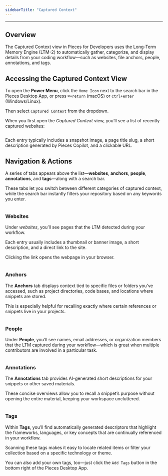 ```yaml
---
sidebarTitle: "Captured Context"
---
```


---

## Overview

The Captured Context view in Pieces for Developers uses the Long-Term Memory Engine (LTM-2) to automatically gather, categorize, and display details from your coding workflow—such as websites, file anchors, people, annotations, and tags.

## Accessing the Captured Context View

To open the **Power Menu**, click the `Home Icon` next to the search bar in the Pieces Desktop App, or press `⌘+return` (macOS) or `ctrl+enter` (Windows/Linux).

Then select `Captured Context` from the dropdown.

When you first open the _Captured Context_ view, you’ll see a list of recently captured websites:

<img
  className="mx-auto"
/>

Each entry typically includes a snapshot image, a page title slug, a short description generated by Pieces Copilot, and a clickable URL.

## Navigation & Actions

A series of tabs appears above the list—**websites**, **anchors**, **people**, **annotations**, and **tags**—along with a search bar.

These tabs let you switch between different categories of captured context, while the search bar instantly filters your repository based on any keywords you enter.

<img
  className="mx-auto"
/>

### Websites

Under _websites_, you’ll see pages that the LTM detected during your workflow.

Each entry usually includes a thumbnail or banner image, a short description, and a direct link to the site.

Clicking the link opens the webpage in your browser.

<img
  className="mx-auto"
/>

### Anchors

The **Anchors** tab displays context tied to specific files or folders you’ve accessed, such as project directories, code bases, and locations where snippets are stored.

This is especially helpful for recalling exactly where certain references or snippets live in your projects.

<img
  className="mx-auto"
/>

### People

Under **People**, you’ll see names, email addresses, or organization members that the LTM captured during your workflow—which is great when multiple contributors are involved in a particular task.

<img
  className="mx-auto"
/>

### Annotations

The **Annotations** tab provides AI-generated short descriptions for your snippets or other saved materials.

These concise overviews allow you to recall a snippet’s purpose without opening the entire material, keeping your workspace uncluttered.

<img
  className="mx-auto"
/>

### Tags

Within **Tags**, you’ll find automatically generated descriptors that highlight the frameworks, languages, or key concepts that are continually referenced in your workflow.

Scanning these tags makes it easy to locate related items or filter your collection based on a specific technology or theme.

You can also add your own tags, too—just click the `Add Tags` button in the bottom right of the Pieces Desktop App.

<img
  className="mx-auto"
/>